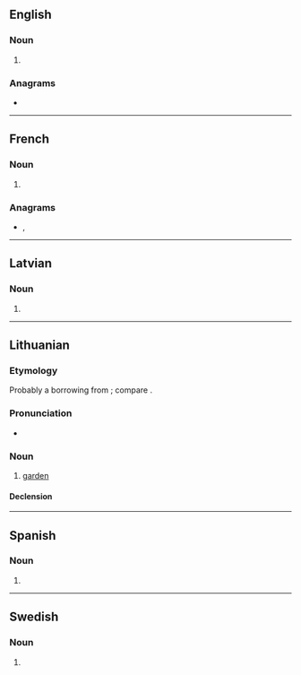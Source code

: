 {{also|Sodas}}
==English==

===Noun===
{{head|en|noun plural form}}

# {{plural of|soda|lang=en}}

===Anagrams===
* {{anagrams|en|dosas}}

----

==French==

===Noun===
{{head|fr|noun plural form|g=p}}

# {{plural of|soda|lang=fr}}

===Anagrams===
* {{l|fr|dosas}}, {{l|fr|sados}}

----

==Latvian==

===Noun===
{{head|lv|noun form|g=f}}

# {{lv-inflection of|soda|gen|s}}

----

==Lithuanian==

===Etymology===
Probably a borrowing from {{etyl|sla|lt}}; compare {{cog|ru|сад}}.

===Pronunciation===
* {{IPA|[ˈsoːdɐs]|lang=lt}}

===Noun===
{{lt-noun|m|sodai|2|sg=sõdas|pl=sõdai}}

# [[garden]]

====Declension====
{{lt-noun-m-as-2|sod|sõd}}

----

==Spanish==

===Noun===
{{head|es|noun form}}

# {{plural of|soda|lang=es}}

----

==Swedish==

===Noun===
{{head|sv|noun form}}

# {{sv-noun-form-indef-gen|soda}}